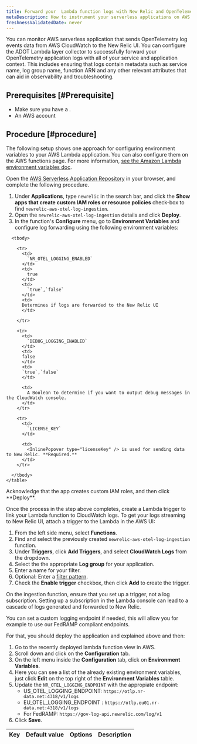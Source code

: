 ```yaml
---
title: Forward your  Lambda function logs with New Relic and OpenTelemetry 
metaDescription: How to instrument your serverless applications on AWS Lambda with ADOT solution in New Relic.
freshnessValidatedDate: never
---
```

You can monitor AWS serverless application that sends OpenTelemetry log events data from AWS CloudWatch to the New Relic UI.
You can configure the ADOT Lambda layer collector to successfully forward your OpenTelemetry application logs with all of your service and application context.
This includes ensuring that logs contain metadata such as service name, log group name, function ARN and any other relevant attributes that can aid in observability and troubleshooting.


## Prerequisites [#Prerequisite]

* Make sure you have a <InlinePopover type="licenseKey" />.
* An AWS account



## Procedure [#procedure]

The following setup shows one approach for configuring environment variables to your AWS Lambda application. You can also configure them on the AWS functions page. For more information, [see the Amazon Lambda environment variables doc](https://docs.aws.amazon.com/lambda/latest/dg/configuration-envvars.html).

<Steps>

<Step>

Open the [AWS Serverless Application Repository](https://serverlessrepo.aws.amazon.com/applications) in your browser, and complete the following procedure.



1. Under <DNT>**Applications**</DNT>, type `newrelic` in the search bar, and click the <DNT>**Show apps that create custom IAM roles or resource policies**</DNT> check-box to find `newrelic-aws-otel-log-ingestion`. 
2. Open the `newrelic-aws-otel-log-ingestion` details and click <DNT>**Deploy**</DNT>.
3. In the function's <DNT>**Configure**</DNT> menu, go to <DNT>**Environment Variables**</DNT> and configure log forwarding using the following environment variables: 


<table>
      <thead>
        <tr>
          <th style={{ width: "200px" }}>
            Key
          </th>
          <th>
          Default value          
          </th>
          <th>
          Options
          </th>
          <th>
            Description
          </th>
        </tr>
      </thead>
    
      <tbody>

        <tr>
          <td>
            `NR_OTEL_LOGGING_ENABLED`
          </td>
          <td>
            true
          </td>   
          <td>   
            `true`,`false`
          </td>
          <td>
          Determines if logs are forwarded to the New Relic UI
          </td>

        </tr>

        <tr>
          <td>
            `DEBUG_LOGGING_ENABLED`
          </td>
          <td>
          false
          </td>
          <td>
          `true`,`false`
          </td>

          <td>
            A Boolean to determine if you want to output debug messages in the CloudWatch console.
          </td>
        </tr>
    
        <tr>
          <td>
            `LICENSE_KEY`
          </td>
    
          <td>
            <InlinePopover type="licenseKey" /> is used for sending data to New Relic. **Required.**
          </td>
        </tr>
    
      </tbody>
    </table>

</Step>


<Step> 
Acknowledge that the app creates custom IAM roles, and then click <DNT>**Deploy**</DNT>.

 </Step>

 <Step>
 
Once the process in the step above completes, create a Lambda trigger to link your Lambda function to CloudWatch logs. 
To get your logs streaming to New Relic UI, attach a trigger to the Lambda in the AWS UI:

1. From the left side menu, select <DNT>**Functions**</DNT>.
2. Find and select the previously created `newrelic-aws-otel-log-ingestion` function.
3. Under <DNT>**Triggers**</DNT>, click <DNT>**Add Triggers**</DNT>, and select <DNT>**CloudWatch Logs**</DNT> from the dropdown.
4. Select the the appropriate <DNT>**Log group**</DNT> for your application.
5. Enter a name for your filter.
6. Optional: Enter a [filter pattern](https://docs.aws.amazon.com/AmazonCloudWatch/latest/logs/FilterAndPatternSyntax.html).
7. Check the <DNT>**Enable trigger**</DNT> checkbox, then click <DNT>**Add**</DNT> to create the trigger.

<Callout variant="caution">
On the ingestion function, ensure that you set up a trigger, not a log subscription. Setting up a subscription in the Lambda console can lead to a cascade of logs generated and forwarded to New Relic.

</Callout>

 <CollapserGroup>
    <Collapser
        id="config-endpoints"
        title="Optional: Configure different logging endpoints"
    >

You can set a custom logging endpoint if needed, this will allow you for example to use our FedRAMP compliant endpoints.

For that, you should deploy the application and explained above and then:


1. Go to the recently deployed lambda function view in AWS.
2. Scroll down and click on the <DNT>**Configuration**</DNT> tab.
3. On the left menu inside the <DNT>**Configuration**</DNT> tab, click on <DNT>**Environment Variables**</DNT>.
4. Here you can see a list of the already existing environment variables, just click <DNT>**Edit**</DNT> on the top right of the <DNT>**Environment Variables**</DNT> table.
5. Update the `NR_OTEL_LOGGING_ENDPOINT` with the appropiate endpoint:
    - US_OTEL_LOGGING_ENDPOINT: `https://otlp.nr-data.net:4318/v1/logs`
    - EU_OTEL_LOGGING_ENDPOINT : `https://otlp.eu01.nr-data.net:4318/v1/logs`
    - For FedRAMP: `https://gov-log-api.newrelic.com/log/v1`
6. Click <DNT>**Save**</DNT>.

</Collapser>
</CollapserGroup> 

 
 </Step>

</Steps>




